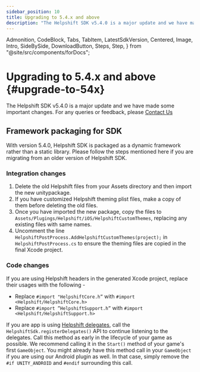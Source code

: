 ```yaml
---
sidebar_position: 10
title: Upgrading to 5.4.x and above
description: "The Helpshift SDK v5.4.0 is a major update and we have made some important changes. For any queries or feedback, please Contact Us"
---
```


  Admonition,
  CodeBlock,
  Tabs,
  TabItem,
  LatestSdkVersion,
  Centered,
  Image,
  Intro,
  SideBySide,
  DownloadButton,
  Steps,
  Step,
} from "@site/src/components/forDocs";

# Upgrading to 5.4.x and above {#upgrade-to-54x}

<Intro>

The Helpshift SDK v5.4.0 is a major update and we have made some important changes. For any queries or feedback, please <a href="https://support.helpshift.com/kb/contact/" target="_blank">Contact Us</a>

</Intro>

## Framework packaging for SDK

With version 5.4.0, Helpshift SDK is packaged as a dynamic framework rather than a static library. Please follow the steps mentioned here if you are migrating from an older version of Helpshift SDK.

### Integration changes

1. Delete the old Helpshift files from your Assets directory and then import the new unitypackage.
2. If you have customized Helpshift theming plist files, make a copy of them before deleting the old files.
3. Once you have imported the new package, copy the files to `Assets/Plugings/Helpshift/iOS/HelpshiftCustomThemes`, replacing any existing files with same names.
4. Uncomment the line `HelpshiftPostProcess.AddHelpshiftCustomThemes(project);` in `HelpshiftPostProcess.cs` to ensure the theming files are copied in the final Xcode project.

### Code changes

If you are using Helpshift headers in the generated Xcode project, replace their usages with the following -

- Replace `#import "HelpshiftCore.h”` with `#import <Helpshift/HelpshiftCore.h>`
- Replace `#import ”HelpshiftSupport.h”` with `#import <Helpshift/HelpshiftSupport.h>`

If you are app is using [Helpshift delegates](/unity/delegates-ios/), call the `HelpshiftSdk.registerDelegates()` API to continue listening to the delegates. Call this method as early in the lifecycle of your game as possible. We recommend calling it in the `Start()` method of your game's first `GameObject`. You might already have this method call in your `GameObject` if you are using our Android plugin as well. In that case, simply remove the `#if UNITY_ANDROID` and `#endif` surrounding this call.

